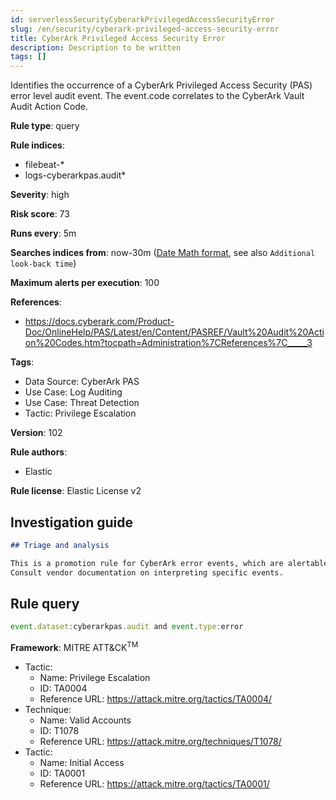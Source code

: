 ```yaml
---
id: serverlessSecurityCyberarkPrivilegedAccessSecurityError
slug: /en/security/cyberark-privileged-access-security-error
title: CyberArk Privileged Access Security Error
description: Description to be written
tags: []
---
```


<div id="cyberark-privileged-access-security-error"></div>

Identifies the occurrence of a CyberArk Privileged Access Security (PAS) error level audit event. The event.code correlates to the CyberArk Vault Audit Action Code.

**Rule type**: query

**Rule indices**: 

* filebeat-*
* logs-cyberarkpas.audit*

**Severity**: high

**Risk score**: 73

**Runs every**: 5m

**Searches indices from**: now-30m ([Date Math format](((ref))/common-options.html#date-math), see also <DocLink id="serverlessSecurityRulesUiCreate" section="set-the-rules-schedule">`Additional look-back time`</DocLink>)

**Maximum alerts per execution**: 100

**References**: 

* https://docs.cyberark.com/Product-Doc/OnlineHelp/PAS/Latest/en/Content/PASREF/Vault%20Audit%20Action%20Codes.htm?tocpath=Administration%7CReferences%7C_____3

**Tags**: 

* Data Source: CyberArk PAS
* Use Case: Log Auditing
* Use Case: Threat Detection
* Tactic: Privilege Escalation

**Version**: 102

**Rule authors**: 

* Elastic

**Rule license**: Elastic License v2

## Investigation guide

```markdown
## Triage and analysis

This is a promotion rule for CyberArk error events, which are alertable events per the vendor.
Consult vendor documentation on interpreting specific events.
```

## Rule query

```js
event.dataset:cyberarkpas.audit and event.type:error

```

**Framework**: MITRE ATT&CK<sup>TM</sup>

* Tactic:
    * Name: Privilege Escalation
    * ID: TA0004
    * Reference URL: https://attack.mitre.org/tactics/TA0004/
* Technique:
    * Name: Valid Accounts
    * ID: T1078
    * Reference URL: https://attack.mitre.org/techniques/T1078/
* Tactic:
    * Name: Initial Access
    * ID: TA0001
    * Reference URL: https://attack.mitre.org/tactics/TA0001/


